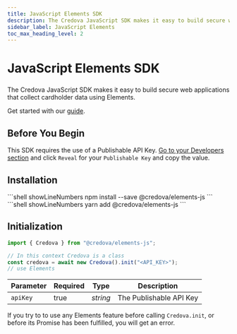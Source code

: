 ```yaml
---
title: JavaScript Elements SDK
description: The Credova JavaScript SDK makes it easy to build secure web applications that collect cardholder data using Elements.
sidebar_label: JavaScript Elements
toc_max_heading_level: 2
---
```




# JavaScript Elements SDK

<GithubCard heading="JavaScript Elements SDK" icon={SDK.JAVASCRIPT} organization="credova-financial" repository="credova-elements" />

###

The Credova JavaScript SDK makes it easy to build secure web applications that collect cardholder data using Elements.

Get started with our [guide](/guides/collect-cards).

## Before You Begin

This SDK requires the use of a Publishable API Key. [Go to your Developers section](https://portal.credova.com/developers/api-keys) and click `Reveal` for your `Publishable Key` and copy the value.

## Installation

<Tabs className="bt-tabs">
  <TabItem value="npm" label="npm">
```shell showLineNumbers
npm install --save @credova/elements-js
```
  </TabItem>

  <TabItem value="yarn" label="yarn">
```shell showLineNumbers
yarn add @credova/elements-js
```
  </TabItem>
</Tabs>

## Initialization

```javascript showLineNumbers
import { Credova } from "@credova/elements-js";

// In this context Credova is a class
const credova = await new Credova().init("<API_KEY>");
// use Elements
```

| Parameter | Required | Type                     | Description                     |
| --------- | -------- | ------------------------ | ------------------------------- |
| `apiKey`  | true     | _string_                 | The Publishable API Key         |

<Alert type={Alerts.WARNING}>If you try to to use any Elements feature before calling <code>Credova.init</code>, or before its Promise has been fulfilled, you will get an error.</Alert>
